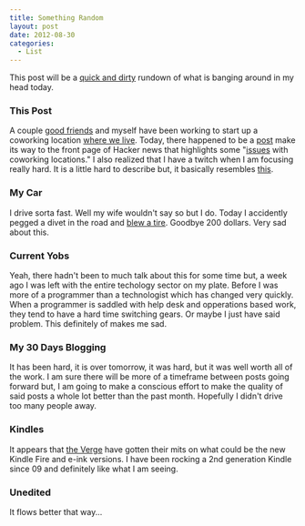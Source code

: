 ```yaml
---
title: Something Random
layout: post
date: 2012-08-30
categories:
  - List
---
```


This post will be a [quick and dirty][1] rundown of what is banging
around in my head today.

### This Post

A couple [good friends][2] and myself have been working to start up a
coworking location [where we live][3]. Today, there happened to be a
[post][5] make its way to the front page of Hacker news that highlights some
"[issues][4] with coworking locations." I also realized that I have a
twitch when I am focusing really hard. It is a little hard to describe
but, it basically resembles [this][6].

### My Car

I drive sorta fast. Well my wife wouldn't say so but I do. Today I
accidently pegged a divet in the road and [blew a tire][7]. Goodbye 200
dollars. Very sad about this.

### Current Yobs

Yeah, there hadn't been to much talk about this for some time but, a
week ago I was left with the entire techology sector on my plate. Before
I was more of a programmer than a technologist which has changed very
quickly. When a programmer is saddled with help desk and opperations
based work, they tend to have a hard time switching gears. Or maybe I
just have said problem. This definitely of makes me sad.

### My 30 Days Blogging

It has been hard, it is over tomorrow, it was hard, but it was well
worth all of the work. I am sure there will be more of a timeframe
between posts going forward but, I am going to make a conscious effort
to make the quality of said posts a whole lot better than the past
month. Hopefully I didn't drive too many people away.

### Kindles

It appears that [the Verge][8] have gotten their mits on what could be
the new Kindle Fire and e-ink versions. I have been rocking a 2nd
generation Kindle since 09 and definitely like what I am seeing.

### Unedited

It flows better that way...

[1]: https://gimmebar.com/view/5031916aaac422225b000016/big
[2]: http://1.bp.blogspot.com/-PMU7W3HEbaQ/T8NBPZ66XFI/AAAAAAAABYk/AQCRm7tEoMM/s1600/friendship_kittens.png
[3]: http://cloudbacon.com
[4]: #
[5]: http://founderware.co/start-up/ten-rules-for-shared-working-spaces/
[6]: #
[7]: http://weknowmemes.com/wp-content/uploads/2012/06/fuck-you-i-am-cat.jpg
[8]: http://www.theverge.com/2012/8/30/3280770/amazon-kindle-paperwhite-display
